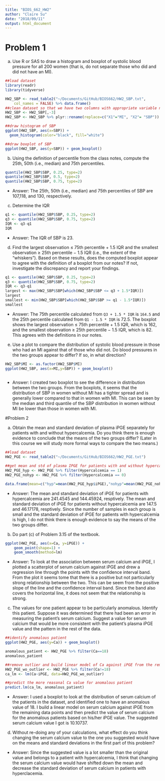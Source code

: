 ```yaml
---
title: "BIOS_662_HW2"
author: "Claire Su"
date: "2018/09/11"
output: html_document
---
```

# Problem 1

a.
Use R or SAS to draw a histogram and boxplot of systolic blood
pressure for all 200 women (that is, do not separate those who did and
did not have an MI).

```r
##load dataset 
library(readr)
library(tidyverse)
```

```r
HW2_SBP <- read_table2("~/Documents/GitHub/BIOS662/HW2_SBP.txt", 
    col_names = FALSE) %>% data.frame()
##clean dataset so that we have two columns with appropriate variable name
HW2_SBP <- HW2_SBP[,-3]
HW2_SBP <- HW2_SBP %>% plyr::rename(replace=c("X1"="MI", "X2"= "SBP"))

##draw histogram of SBP
ggplot(HW2_SBP, aes(x=SBP)) +
  geom_histogram(color="black", fill="white")

##draw boxplot of SBP
ggplot(HW2_SBP, aes(y=SBP)) + geom_boxplot()

```

b.
Using the definition of percentile from the class notes, compute the
25th, 50th (i.e., median) and 75th percentiles.

```r
quantile(HW2_SBP$SBP, 0.25, type=2)
quantile(HW2_SBP$SBP, 0.5, type=2)
quantile(HW2_SBP$SBP, 0.75, type=2)
```

* Answer: 
The 25th, 50th (i.e., median) and 75th percentiles of SBP are 107,118, and 130, respectively.

c.
Determine the IQR

```r
q1 <- quantile(HW2_SBP$SBP, 0.25, type=2)
q3 <- quantile(HW2_SBP$SBP, 0.75, type=2)
IQR <- q3-q1
IQR
```

* Answer: 
The IQR of SBP is 23.

d.
Find the largest observation ≤ 75th percentile + 1.5 IQR and the
smallest observation ≥ 25th percentile − 1.5 IQR (i.e., the extent of the
“whiskers”). Based on these results, does the computed boxplot appear
to agree with the definition of a boxplot from our notes? If not,
investigate the discrepancy and report your findings.

```r
q1 <- quantile(HW2_SBP$SBP, 0.25, type=2)
q3 <- quantile(HW2_SBP$SBP, 0.75, type=2)
IQR <- q3-q1
largest <- max(HW2_SBP$SBP[which(HW2_SBP$SBP <= q3 + 1.5*IQR)]) 
largest
smallest <- min(HW2_SBP$SBP[which(HW2_SBP$SBP >= q1 - 1.5*IQR)])
smallest

```

* Answer: 
The 75th percentile calculated from `Q3 + 1.5 * IQR` is `164.5` and the 25th percentile calculated from `Q1 - 1.5 * IQR` is 72.5. The boxplot shows the largest observation ≤ 75th percentile + 1.5 IQR, which is 162, and the
smallest observation ≥ 25th percentile − 1.5 IQR, which is 82. This agrees with the definitions in our notes.

e.
Use a plot to compare the distribution of systolic blood pressure in
those who had an MI against that of those who did not. Do blood
pressures in the two groups appear to differ? If so, in what direction?

```r
HW2_SBP$MI <- as.factor(HW2_SBP$MI)
ggplot(HW2_SBP, aes(x=MI,y=SBP)) + geom_boxplot()
 
```

* Answer: 
I created two boxplot to see the difference in distribution between the two groups. From the boxplots, it seems that the distribution of SBP in women without MI has a tighter spread and is generally lower compared to that in women with MI. This can be seen by the median and third quantile of the SBP distribution in women without MI be lower than those in women with MI.

#Problem 2

a.
Obtain the mean and standard deviation of plasma iPGE separately for
patients with and without hypercalcemia. Do you think there is enough
evidence to conclude that the means of the two groups differ? (Later in
this course we will study more formal ways to compare the two means.)

```r
##load dataset
HW2_PGE <- read_table2("~/Documents/GitHub/BIOS662/HW2_PGE.txt")

##get mean and std of plasma IPGE for patients with and without hypercalcemia
HW2_PGE_hyp <- HW2_PGE %>% filter(Hypercalcemia == 1)
HW2_PGE_nohyp <- HW2_PGE %>% filter(Hypercalcemia == 0)

data.frame(mean=c("hyp"=mean(HW2_PGE_hyp$iPGE),"nohyp"=mean(HW2_PGE_nohyp$iPGE)), std = c("hyp"= sd(HW2_PGE_hyp$iPGE),"nohyp"=sd(HW2_PGE_nohyp$iPGE)))

```

* Answer:
The mean and standard deviation of iPGE for patients with hypercalcemia are 241.4545 and 144.45924, resptively. The mean and standard deviation of iPGE for patients without hypercalcemia are 147.5 and 46.17178, resptively. Since the number of samples in each group is small and the standard deviation of iPGE for patients with hypercalcemia is high, I do not think there is enough evidence to say the means of the two groups differ.

b.
Do part (c) of Problem 3.15 of the textbook.

```r
ggplot(HW2_PGE, aes(x=Ca, y=iPGE)) +
    geom_point(shape=1) + 
    geom_smooth(method=lm)
```

* Answer:
To look at the association between serum calcium and iPGE, I plotted a scatterplot of serum calcium against iPGE and drew a regression line through the points with the confidence interval band. From the plot it seems tome that there is a positive but not particularly strong relationship between the two. This can be seem from the positive slope of the line and the confidence interval band. Since the band also covers the horizontal line, it does not seem that the relationship is strong.


c.
The values for one patient appear to be particularly anomalous.
Identify this patient. Suppose it was determined that there had been an error in measuring the patient’s serum calcium.
Suggest a value for serum calcium that would be more consistent with the patient’s plasma
iPGE value and the pattern in the rest of the data.

```r
##identify anomalous patient
ggplot(HW2_PGE, aes(y=Ca)) + geom_boxplot()

anomalous_patient <- HW2_PGE %>% filter(Ca==18)
anomalous_patient

##remove outlier and build linear model of Ca against iPGE from the remaining data points
HW2_PGE_wo_outlier <- HW2_PGE %>% filter(Ca!=18)
ca_lm <- lm(Ca~iPGE, data=HW2_PGE_wo_outlier)

##predict the more reasonal Ca value for anomalous patient
predict.lm(ca_lm, anomalous_patient)
```

* Answer:
I used a boxplot to look at the distribution of serum calcium of the patients in the dataset, and identified one to have an anomalous value of 18. I build a linear model on serum calcium against iPGE from the remaining data points and then predict the value of serum calcium for the anomalous patients based on his/her iPGE value. The suggested serum calcium value I got is 10.10737.

d. 
Without re-doing any of your calculations, what effect do you think
changing the serum calcium value to the one you suggested would have
on the means and standard deviations in the first part of this problem?

* Answer: 
Since the suggested value is a lot smaller than the original value and belongs to a patient with hypercalcemia, I think that changing the serum calcium value would have shifted down the mean and decrease the standard deviation of serum calcium in patients with hyperclacemia.
